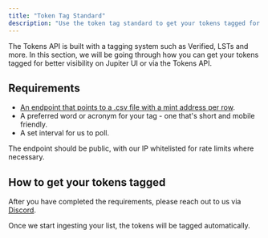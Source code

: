 ```yaml
---
title: "Token Tag Standard"
description: "Use the token tag standard to get your tokens tagged for better visibility on Jupiter UI or via the Tokens API."
---
```


The Tokens API is built with a tagging system such as Verified, LSTs and more. In this section, we will be going through how you can get your tokens tagged for better visibility on Jupiter UI or via the Tokens API.

## Requirements

* [An endpoint that points to a .csv file with a mint address per row](https://raw.githubusercontent.com/jup-ag/token-list/main/examples/sample_tags.csv).
* A preferred word or acronym for your tag - one that's short and mobile friendly.
* A set interval for us to poll.

The endpoint should be public, with our IP whitelisted for rate limits where necessary.

## How to get your tokens tagged

After you have completed the requirements, please reach out to us via [Discord](https://discord.gg/jup).

Once we start ingesting your list, the tokens will be tagged automatically.

